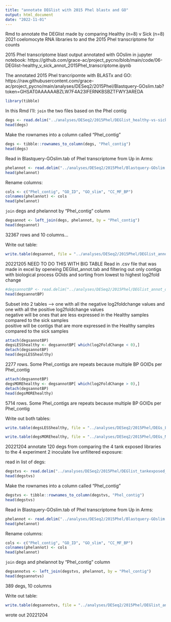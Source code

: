 ```yaml
---
title: "annotate DEGlist with 2015 Phel blastx and GO"
output: html_document
date: "2022-11-01"
---
```

Rmd to annotate the DEGlist made by comparing Healthy (n=8) v Sick (n=8) 2021 coelomocyte RNA libraries to and the 2015 Phel transcriptome for counts

2015 Phel transcriptome blast output annotated with GOslim in jupyter notebook: https://github.com/grace-ac/project_pycno/blob/main/code/06-DEGlist-healthy_v_sick_annot_2015Phel_transcriptome.ipynb

The annotated 2015 Phel trancripomte with BLASTx and GO: https://raw.githubusercontent.com/grace-ac/project_pycno/main/analyses/DESeq2/2015Phel/Blastquery-GOslim.tab?token=GHSAT0AAAAAABZLW7F4A23IFERNKBSBZTFWY3AREDA

```r
library(tibble)
```

In this Rmd I'll:
`join` the two files based on the Phel contig 

```r
degs <- read.delim("../analyses/DESeq2/2015Phel/DEGlist_healthy-vs-sick.tab", sep = '\t')
head(degs)
```
Make the rownames into a column called "Phel_contig"
```r
degs <- tibble::rownames_to_column(degs, "Phel_contig")
head(degs)
```

Read in Blastquery-GOslim.tab of Phel transcriptome from Up in Arms:
```r
phelannot <- read.delim("../analyses/DESeq2/2015Phel/Blastquery-GOslim.tab", sep = '\t', header = FALSE)
head(phelannot)
```

Rename columns: 
```r
cols <- c("Phel_contig", "GO_ID", "GO_slim", "CC_MF_BP")
colnames(phelannot) <- cols
head(phelannot)
```

`join` degs and phelannot by "Phel_contig" column
```r
degsannot <- left_join(degs, phelannot, by = "Phel_contig")
head(degsannot)
```

32367 rows and 10 columns... 

Write out table:
```r
write.table(degsannot, file = "../analyses/DESeq2/2015Phel/DEGlist_annot_4x4_healthyvsick.tab", row.names = FALSE, sep = '\t', quote = FALSE)
```


20221205
NEED TO DO THIS WITH BIG TABLE
Read in .csv file that was made in excel by openeing DEGlist_annot.tab and filtering out only contigs with biological process GOids and sorting from lowest to highest log2fold change
```r
#degsannotBP <- read.delim("../analyses/DESeq2/2015Phel/DEGlist_annot_onlyBP.csv", sep = ',')
head(degsannotBP)
```

Subset into 2 tables --> one with all the negative log2foldchange values and one with all the positive log2foldchange values      
negative will be ones that are less expressed in the Healthy samples compared to the sick samples           
positive will be contigs that are more expressed in the Healthy samples compared to the sick samples     

```r
attach(degsannotBP)
degsLESShealthy <- degsannotBP[ which(log2FoldChange < 0),]
detach(degsannotBP)
head(degsLESShealthy)
```
2277 rows. Some Phel_contigs are repeats because multiple BP GOIDs per Phel_contig


```r
attach(degsannotBP)
degsMOREhealthy <- degsannotBP[ which(log2FoldChange > 0),]
detach(degsannotBP)
head(degsMOREhealthy)
```

5714 rows. Some Phel_contigs are repeats because multiple BP GOIDs per Phel_contig

Write out both tables:

```r
write.table(degsLESShealthy, file = "../analyses/DESeq2/2015Phel/DEGs_LESS-healthy-annot.tab", sep = '\t', quote = FALSE, row.names = FALSE)
```

```r
write.table(degsMOREhealthy, file = "../analyses/DESeq2/2015Phel/DEGs_MORE-healthy-annot.tab", sep = '\t', quote = FALSE, row.names = FALSE)
```

20221204
annotate 120 degs from comparing the 4 tank exposed libraries to the 4 experiment 2 inoculate live unfiltered exposure:   

read in list of degs:
```r
degstvs <- read.delim("../analyses/DESeq2/2015Phel/DEGlist_tankexposed_v_sick_4x4_pval.tab", sep = '\t')
head(degstvs)
```

Make the rownames into a column called "Phel_contig"
```r
degstvs <- tibble::rownames_to_column(degstvs, "Phel_contig")
head(degstvs)
```

Read in Blastquery-GOslim.tab of Phel transcriptome from Up in Arms:
```r
phelannot <- read.delim("../analyses/DESeq2/2015Phel/Blastquery-GOslim.tab", sep = '\t', header = FALSE)
head(phelannot)
```
Rename columns: 
```r
cols <- c("Phel_contig", "GO_ID", "GO_slim", "CC_MF_BP")
colnames(phelannot) <- cols
head(phelannot)
```

`join` degs and phelannot by "Phel_contig" column
```r
degsannotvs <- left_join(degstvs, phelannot, by = "Phel_contig")
head(degsannotvs)
```
389 degs, 10 columns

Write out table:
```r
write.table(degsannotvs, file = "../analyses/DESeq2/2015Phel/DEGlist_annot_4x4_tankexposed_V_sick.tab", row.names = FALSE, sep = '\t', quote = FALSE)
```
wrote out 20221204


